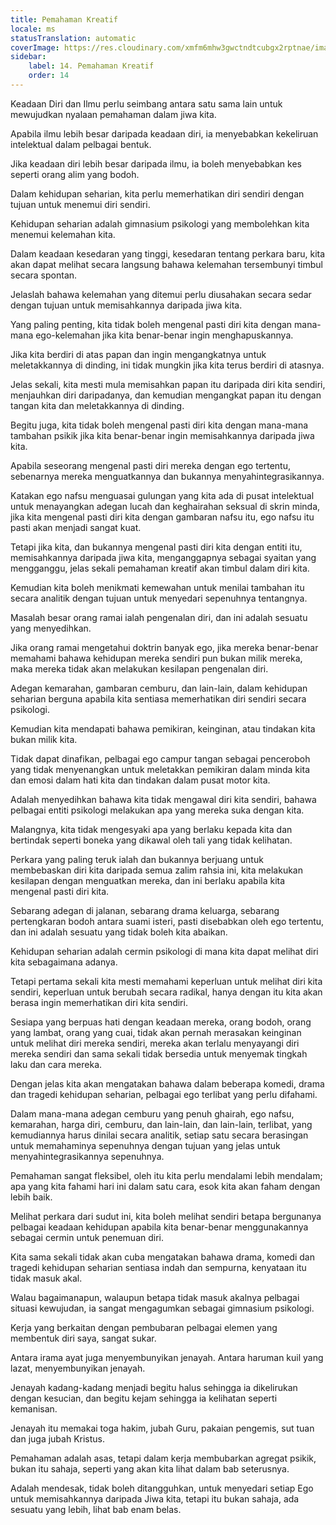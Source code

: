 ```yaml
---
title: Pemahaman Kreatif
locale: ms
statusTranslation: automatic
coverImage: https://res.cloudinary.com/xmfm6mhw3gwctndtcubgx2rptnae/image/upload/v1741354419/small_cover_la_gran_rebelion_28716e29d2.webp
sidebar:
    label: 14. Pemahaman Kreatif
    order: 14
---
```

Keadaan Diri dan Ilmu perlu seimbang antara satu sama lain untuk mewujudkan nyalaan pemahaman dalam jiwa kita.

Apabila ilmu lebih besar daripada keadaan diri, ia menyebabkan kekeliruan intelektual dalam pelbagai bentuk.

Jika keadaan diri lebih besar daripada ilmu, ia boleh menyebabkan kes seperti orang alim yang bodoh.

Dalam kehidupan seharian, kita perlu memerhatikan diri sendiri dengan tujuan untuk menemui diri sendiri.

Kehidupan seharian adalah gimnasium psikologi yang membolehkan kita menemui kelemahan kita.

Dalam keadaan kesedaran yang tinggi, kesedaran tentang perkara baru, kita akan dapat melihat secara langsung bahawa kelemahan tersembunyi timbul secara spontan.

Jelaslah bahawa kelemahan yang ditemui perlu diusahakan secara sedar dengan tujuan untuk memisahkannya daripada jiwa kita.

Yang paling penting, kita tidak boleh mengenal pasti diri kita dengan mana-mana ego-kelemahan jika kita benar-benar ingin menghapuskannya.

Jika kita berdiri di atas papan dan ingin mengangkatnya untuk meletakkannya di dinding, ini tidak mungkin jika kita terus berdiri di atasnya.

Jelas sekali, kita mesti mula memisahkan papan itu daripada diri kita sendiri, menjauhkan diri daripadanya, dan kemudian mengangkat papan itu dengan tangan kita dan meletakkannya di dinding.

Begitu juga, kita tidak boleh mengenal pasti diri kita dengan mana-mana tambahan psikik jika kita benar-benar ingin memisahkannya daripada jiwa kita.

Apabila seseorang mengenal pasti diri mereka dengan ego tertentu, sebenarnya mereka menguatkannya dan bukannya menyahintegrasikannya.

Katakan ego nafsu menguasai gulungan yang kita ada di pusat intelektual untuk menayangkan adegan lucah dan keghairahan seksual di skrin minda, jika kita mengenal pasti diri kita dengan gambaran nafsu itu, ego nafsu itu pasti akan menjadi sangat kuat.

Tetapi jika kita, dan bukannya mengenal pasti diri kita dengan entiti itu, memisahkannya daripada jiwa kita, menganggapnya sebagai syaitan yang mengganggu, jelas sekali pemahaman kreatif akan timbul dalam diri kita.

Kemudian kita boleh menikmati kemewahan untuk menilai tambahan itu secara analitik dengan tujuan untuk menyedari sepenuhnya tentangnya.

Masalah besar orang ramai ialah pengenalan diri, dan ini adalah sesuatu yang menyedihkan.

Jika orang ramai mengetahui doktrin banyak ego, jika mereka benar-benar memahami bahawa kehidupan mereka sendiri pun bukan milik mereka, maka mereka tidak akan melakukan kesilapan pengenalan diri.

Adegan kemarahan, gambaran cemburu, dan lain-lain, dalam kehidupan seharian berguna apabila kita sentiasa memerhatikan diri sendiri secara psikologi.

Kemudian kita mendapati bahawa pemikiran, keinginan, atau tindakan kita bukan milik kita.

Tidak dapat dinafikan, pelbagai ego campur tangan sebagai penceroboh yang tidak menyenangkan untuk meletakkan pemikiran dalam minda kita dan emosi dalam hati kita dan tindakan dalam pusat motor kita.

Adalah menyedihkan bahawa kita tidak mengawal diri kita sendiri, bahawa pelbagai entiti psikologi melakukan apa yang mereka suka dengan kita.

Malangnya, kita tidak mengesyaki apa yang berlaku kepada kita dan bertindak seperti boneka yang dikawal oleh tali yang tidak kelihatan.

Perkara yang paling teruk ialah dan bukannya berjuang untuk membebaskan diri kita daripada semua zalim rahsia ini, kita melakukan kesilapan dengan menguatkan mereka, dan ini berlaku apabila kita mengenal pasti diri kita.

Sebarang adegan di jalanan, sebarang drama keluarga, sebarang pertengkaran bodoh antara suami isteri, pasti disebabkan oleh ego tertentu, dan ini adalah sesuatu yang tidak boleh kita abaikan.

Kehidupan seharian adalah cermin psikologi di mana kita dapat melihat diri kita sebagaimana adanya.

Tetapi pertama sekali kita mesti memahami keperluan untuk melihat diri kita sendiri, keperluan untuk berubah secara radikal, hanya dengan itu kita akan berasa ingin memerhatikan diri kita sendiri.

Sesiapa yang berpuas hati dengan keadaan mereka, orang bodoh, orang yang lambat, orang yang cuai, tidak akan pernah merasakan keinginan untuk melihat diri mereka sendiri, mereka akan terlalu menyayangi diri mereka sendiri dan sama sekali tidak bersedia untuk menyemak tingkah laku dan cara mereka.

Dengan jelas kita akan mengatakan bahawa dalam beberapa komedi, drama dan tragedi kehidupan seharian, pelbagai ego terlibat yang perlu difahami.

Dalam mana-mana adegan cemburu yang penuh ghairah, ego nafsu, kemarahan, harga diri, cemburu, dan lain-lain, dan lain-lain, terlibat, yang kemudiannya harus dinilai secara analitik, setiap satu secara berasingan untuk memahaminya sepenuhnya dengan tujuan yang jelas untuk menyahintegrasikannya sepenuhnya.

Pemahaman sangat fleksibel, oleh itu kita perlu mendalami lebih mendalam; apa yang kita fahami hari ini dalam satu cara, esok kita akan faham dengan lebih baik.

Melihat perkara dari sudut ini, kita boleh melihat sendiri betapa bergunanya pelbagai keadaan kehidupan apabila kita benar-benar menggunakannya sebagai cermin untuk penemuan diri.

Kita sama sekali tidak akan cuba mengatakan bahawa drama, komedi dan tragedi kehidupan seharian sentiasa indah dan sempurna, kenyataan itu tidak masuk akal.

Walau bagaimanapun, walaupun betapa tidak masuk akalnya pelbagai situasi kewujudan, ia sangat mengagumkan sebagai gimnasium psikologi.

Kerja yang berkaitan dengan pembubaran pelbagai elemen yang membentuk diri saya, sangat sukar.

Antara irama ayat juga menyembunyikan jenayah. Antara haruman kuil yang lazat, menyembunyikan jenayah.

Jenayah kadang-kadang menjadi begitu halus sehingga ia dikelirukan dengan kesucian, dan begitu kejam sehingga ia kelihatan seperti kemanisan.

Jenayah itu memakai toga hakim, jubah Guru, pakaian pengemis, sut tuan dan juga jubah Kristus.

Pemahaman adalah asas, tetapi dalam kerja membubarkan agregat psikik, bukan itu sahaja, seperti yang akan kita lihat dalam bab seterusnya.

Adalah mendesak, tidak boleh ditangguhkan, untuk menyedari setiap Ego untuk memisahkannya daripada Jiwa kita, tetapi itu bukan sahaja, ada sesuatu yang lebih, lihat bab enam belas.


